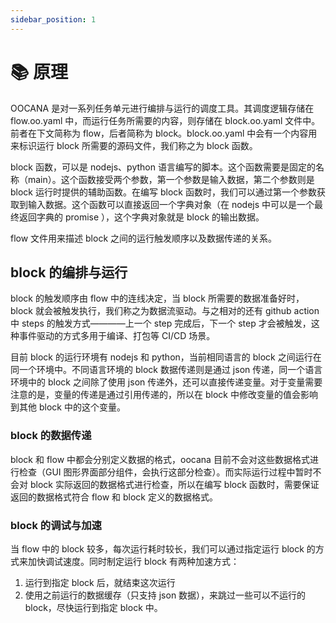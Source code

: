 ```yaml
---
sidebar_position: 1
---
```


# 📚 原理

OOCANA 是对一系列任务单元进行编排与运行的调度工具。其调度逻辑存储在 flow.oo.yaml 中，而运行任务所需要的内容，则存储在 block.oo.yaml 文件中。前者在下文简称为 flow，后者简称为 block。block.oo.yaml 中会有一个内容用来标识运行 block 所需要的源码文件，我们称之为 block 函数。

block 函数，可以是 nodejs、python 语言编写的脚本。这个函数需要是固定的名称（main）。这个函数接受两个参数，第一个参数是输入数据，第二个参数则是block 运行时提供的辅助函数。在编写 block 函数时，我们可以通过第一个参数获取到输入数据。这个函数可以直接返回一个字典对象（在 nodejs 中可以是一个最终返回字典的 promise ），这个字典对象就是 block 的输出数据。

flow 文件用来描述 block 之间的运行触发顺序以及数据传递的关系。

## block 的编排与运行

block 的触发顺序由 flow 中的连线决定，当 block 所需要的数据准备好时，block 就会被触发执行，我们称之为数据流驱动。与之相对的还有 github action 中 steps 的触发方式————上一个 step 完成后，下一个 step 才会被触发，这种事件驱动的方式多用于编译、打包等 CI/CD 场景。

目前 block 的运行环境有 nodejs 和 python，当前相同语言的 block 之间运行在同一个环境中。不同语言环境的 block 数据传递则是通过 json 传递，同一个语言环境中的 block 之间除了使用 json 传递外，还可以直接传递变量。对于变量需要注意的是，变量的传递是通过引用传递的，所以在 block 中修改变量的值会影响到其他 block 中的这个变量。

### block 的数据传递

block 和 flow 中都会分别定义数据的格式，oocana 目前不会对这些数据格式进行检查（GUI 图形界面部分组件，会执行这部分检查）。而实际运行过程中暂时不会对 block 实际返回的数据格式进行检查，所以在编写 block 函数时，需要保证返回的数据格式符合 flow 和 block 定义的数据格式。

### block 的调试与加速

当 flow 中的 block 较多，每次运行耗时较长，我们可以通过指定运行 block 的方式来加快调试速度。同时制定运行 block 有两种加速方式：

1. 运行到指定 block 后，就结束这次运行
2. 使用之前运行的数据缓存（只支持 json 数据），来跳过一些可以不运行的 block，尽快运行到指定 block 中。
